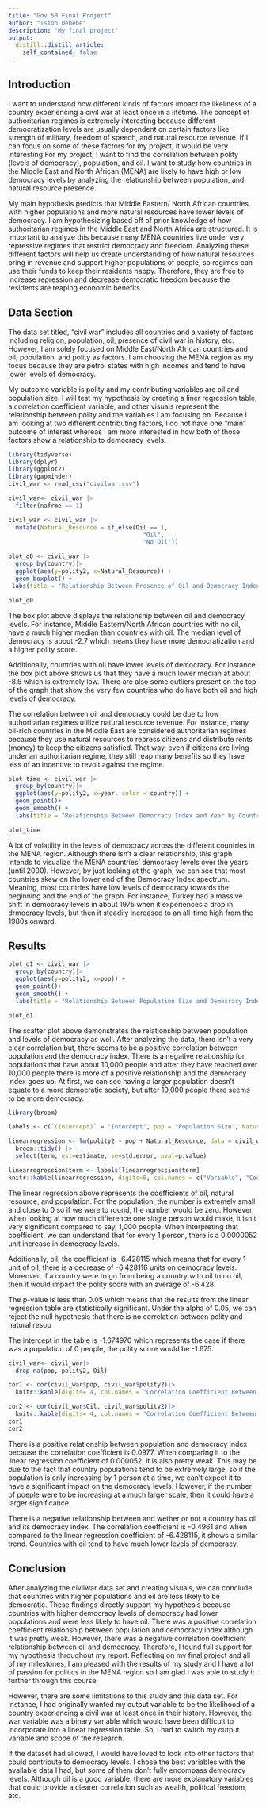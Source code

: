 ```yaml
---
title: "Gov 50 Final Project"
author: "Tsion Debebe"
description: "My final project"
output:
  distill::distill_article:
    self_contained: false
---
```


## Introduction

I want to understand how different kinds of factors impact the likeliness of a country experiencing a civil war at least once in a lifetime. The concept of authoritarian regimes is extremely interesting because different democratization levels are usually dependent on certain factors like strength of military, freedom of speech, and natural resource revenue. If I can focus on some of these factors for my project, it would be very interesting.For my project, I want to find the correlation between polity (levels of democracy), population, and oil. I want to study how countries in the Middle East and North African (MENA) are likely to have high or low democracy levels by analyzing the relationship between population, and natural resource presence. 

My main hypothesis predicts that Middle Eastern/ North African countries with higher populations and more natural resources have lower levels of democracy. I am hypothesizing based off of prior knowledge of how authoritarian regimes in the Middle East and North Africa are structured. It is important to analyze this because many MENA countries live under very repressive regimes that restrict democracy and freedom. Analyzing these different factors will help us create understanding of how natural resources bring in revenue and support higher populations of people, so regimes can use their funds to keep their residents happy. Therefore, they are free to increase repression and decrease democratic freedom because the residents are reaping economic benefits. 

## Data Section

The data set titled, "civil war" includes all countries and a variety of factors including religion, population, oil, presence of civil war in history, etc. However, I am solely focused on Middle East/North African countries and oil, population, and polity as factors. I am choosing the MENA region as my focus because they are petrol states with high incomes and tend to have lower levels of democracy. 

My outcome variable is polity and my contributing variables are oil and population size. I will test my hypothesis by creating a liner regression table, a correlation coefficient variable, and other visuals represent the relationship between polity and the variables I am focusing on. Because I am looking at two different contributing factors, I do not have one "main" outcome of interest whereas I am more interested in how both of those factors show a relationship to democracy levels.

```r
library(tidyverse)
library(dplyr)
library(ggplot2)
library(gapminder)
civil_war <- read_csv("civilwar.csv")

```

```r
civil_war<- civil_war |>
  filter(nafrme == 1)

civil_war <- civil_war |>
  mutate(Natural_Resource = if_else(Oil == 1,
                                      "Oil",
                                      "No Oil"))

plot_q0 <- civil_war |>
  group_by(country)|>
  ggplot(aes(y=polity2, x=Natural_Resource)) +
  geom_boxplot() +
 labs(title = "Relationship Between Presence of Oil and Democracy Index" , x = "Oil", y = "Democracy Index") 

plot_q0

```
The box plot above displays the relationship between oil and democracy levels. For instance, Middle Eastern/North African countries with no oil, have a much higher median than countries with oil. The median level of democracy is about -2.7 which means they have more democratization and a higher polity score. 

Additionally, countries with oil have lower levels of democracy. For instance, the box plot above shows us that they have a much lower median at about -8.5 which is extremely low. There are also some outliers present on the top of the graph that show the very few countries who do have both oil and high levels of democracy.

The correlation between oil and democracy could be due to how authoritarian regimes utilize natural resource revenue. For instance, many oil-rich countries in the Middle East are considered authoritarian regimes because they use natural resources to repress citizens and distribute rents (money) to keep the citizens satisfied. That way, even if citizens are living under an authoritarian regime, they still reap many benefits so they have less of an incentive to revolt against the regime. 


```r
plot_time <- civil_war |>
  group_by(country)|>
  ggplot(aes(y=polity2, x=year, color = country)) +
  geom_point()+
  geom_smooth() +
  labs(title = "Relationship Between Democracy Index and Year by Country" , x = "Years", y = "Democracy Index")

plot_time

```
A lot of volatility in the levels of democracy across the different countries in the MENA region. Although there isn't a clear relationship, this graph intends to visualize the MENA countries' democracy levels over the years (until 2000). However, by just looking at the graph, we can see that most countries skew on the lower end of the Democracy Index spectrum. Meaning, most countries have low levels of democracy towards the beginning and the end of the graph. For instance, Turkey had a massive shift in democracy levels in about 1975 when it experiences a drop in drmocracy levels, but then it steadily increased to an all-time high from the 1980s onward. 

## Results 

```r
plot_q1 <- civil_war |>
  group_by(country)|>
  ggplot(aes(y=polity2, x=pop)) +
  geom_point()+
  geom_smooth() +
  labs(title = "Relationship Between Population Size and Democracy Index" , x = "Population", y = "Democracy Index")

plot_q1
```
The scatter plot above demonstrates the relationship between population and levels of democracy as well. After analyzing the data, there isn't a very clear correlation but, there seems to be a positive correlation between population and the democracy index. There is a negative relationship for populations that have about 10,000 people and after they have reached over 10,000 people there is more of a positive relationship and the democracy index goes up. At first, we can see having a larger population doesn't equate to a more democratic society, but after 10,000 people there seems to be more democracy.


```r
library(broom)

labels <- c(`(Intercept)` = "Intercept", pop = "Population Size", Natural_ResourceOil = "Presence of Oil")

linearregression <- lm(polity2 ~ pop + Natural_Resource, data = civil_war) |>
  broom::tidy() |>
  select(term, est=estimate, se=std.error, pval=p.value)

linearregression$term <- labels[linearregression$term]
knitr::kable(linearregression, digits=6, col.names = c("Variable", "Coefficient Estimate", "Standard Error", "P-Value"))

```
The linear regression above represents the coefficients of oil, natural resource, and population. For the population, the number is extremely small and close to 0 so if we were to round, the number would be zero. However, when looking at how much difference one single person would make, it isn't very significant compared to say, 1,000 people. When interpreting that coefficient, we can understand that for every 1 person, there is a 0.0000052 unit increase in democracy levels. 

Additionally, oil, the coefficient is -6.428115 which means that for every 1 unit of oil, there is a decrease of -6.428116 units on democracy levels. Moreover, if a country were to go from being a country with oil to no oil, then it would impact the polity score with an average of -6.428.

The p-value is less than 0.05 which means that the results from the linear regression table are statistically significant. Under the alpha of 0.05, we can reject the null hypothesis that there is no correlation between polity and natural resou 

The intercept in the table is -1.674970 which represents the case if there was a population of 0 people, the polity score would be -1.675.

```r
civil_war<- civil_war|>
  drop_na(pop, polity2, Oil)

cor1 <- cor(civil_war$pop, civil_war$polity2)|>
  knitr::kable(digits= 4, col.names = "Correlation Coefficient Between Population and Democracy Index")

cor2 <- cor(civil_war$Oil, civil_war$polity2)|>
  knitr::kable(digits= 4, col.names = "Correlation Coefficient Between Presence of Oil and Democracy Index")
cor1
cor2
```
There is a positive relationship between population and democracy index because the correlation coefficient is 0.0977. When comparing it to the linear regression coefficient of 0.000052, it is also pretty weak. This may be due to the fact that country populations tend to be extremely large, so if the population is only increasing by 1 person at a time, we can't expect it to have a significant impact on the democracy levels. However, if the number of poeple were to be increasing at a much larger scale, then it could have a larger significance.

There is a negative relationship between and wether or not a country has oil and its democracy index. The correlation coefficient is -0.4961 and when compared to the linear regression coefficient of -6.428115, it shows a similar trend. Countries with oil tend to have much lower levels of democracy.

## Conclusion 

After analyzing the civilwar data set and creating visuals, we can conclude that countries with higher populations and oil are less likely to be democratic. These findings directly support my hypothesis because countries with higher democracy levels of democracy had lower populations and were less likely to have oil. There was a positive correlation coefficient relationship between population and democracy index although it was pretty weak. However, there was a negative correlation coefficient relationship between oil and democracy. Therefore, I found full support for my hypothesis throughout my report. Reflecting on my final project and all of my milestones, I am pleased with the results of my study and I have a lot of passion for politics in the MENA region so I am glad I was able to study it further through this course. 

However, there are some limitations to this study and this data set. For instance, I had originally wanted my output variable to be the likelihood of a country experiencing a civil war at least once in their history. However, the war variable was a binary variable which would have been difficult to incorporate into a linear regression table. So, I had to switch my output variable and scope of the research.

If the dataset had allowed, I would have loved to look into other factors that could contribute to democracy levels. I chose the best variables with the available data I had, but some of them don't fully encompass democracy levels. Although oil is a good variable, there are more explanatory variables that could provide a clearer correlation such as wealth, political freedom, etc. 
